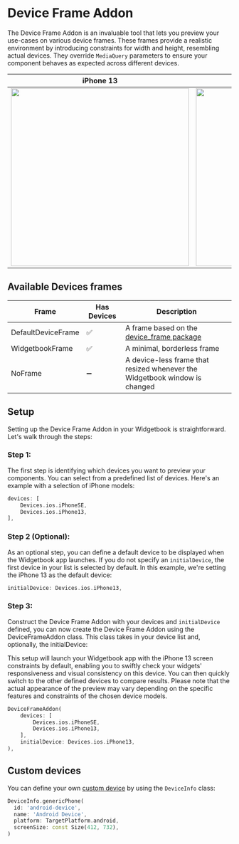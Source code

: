 # Device Frame Addon

The Device Frame Addon is an invaluable tool that lets you preview your use-cases on
various device frames. These frames provide a realistic environment by introducing
constraints for width and height, resembling actual devices. They override `MediaQuery`
parameters to ensure your component behaves as expected across different devices.

|                                   iPhone 13                                   |                                   iPad Mini                                   |
| :---------------------------------------------------------------------------: | :---------------------------------------------------------------------------: |
| <Image zoom src="/assets/addons/frames/devices/iPhone-13.png" height="400" /> | <Image zoom src="/assets/addons/frames/devices/iPad-mini.png" height="400" /> |

## Available Devices frames

| Frame              | Has Devices | Description                                                                        |
| ------------------ | ----------- | ---------------------------------------------------------------------------------- |
| DefaultDeviceFrame | ✅          | A frame based on the [device_frame package](https://pub.dev/packages/device_frame) |
| WidgetbookFrame    | ✅          | A minimal, borderless frame                                                        |
| NoFrame            | ➖          | A device-less frame that resized whenever the Widgetbook window is changed         |

## Setup

Setting up the Device Frame Addon in your Widgetbook is straightforward. Let's walk
through the steps:

### Step 1:

The first step is identifying which devices you want to preview your components. You can
select from a predefined list of devices. Here's an example with a selection of iPhone
models:

```dart
devices: [
    Devices.ios.iPhoneSE,
    Devices.ios.iPhone13,
],
```

### Step 2 (Optional):

As an optional step, you can define a default device to be displayed when the Widgetbook
app launches. If you do not specify an `initialDevice`, the first device in your list is
selected by default. In this example, we're setting the iPhone 13 as the default device:

```dart
initialDevice: Devices.ios.iPhone13,
```

### Step 3:

Construct the Device Frame Addon with your devices and `initialDevice` defined, you can
now create the Device Frame Addon using the DeviceFrameAddon class. This class takes in
your device list and, optionally, the initialDevice:

This setup will launch your Widgetbook app with the iPhone 13 screen constraints by
default, enabling you to swiftly check your widgets' responsiveness and visual consistency
on this device. You can then quickly switch to the other defined devices to compare
results. Please note that the actual appearance of the preview may vary depending on the
specific features and constraints of the chosen device models.

```dart
DeviceFrameAddon(
    devices: [
        Devices.ios.iPhoneSE,
        Devices.ios.iPhone13,
    ],
    initialDevice: Devices.ios.iPhone13,
),
```

## Custom devices

You can define your own [custom device](https://pub.dev/packages/device_frame#creating-a-custom-generic-device) by using the `DeviceInfo` class:

```dart
DeviceInfo.genericPhone(
  id: 'android-device',
  name: 'Android Device',
  platform: TargetPlatform.android,
  screenSize: const Size(412, 732),
)
```
